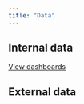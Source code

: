 ```yaml
---
title: "Data"
---
```

## Internal data

[View dashboards](dashboards/dashboard.qmd)

## External data